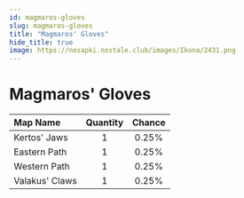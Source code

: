 ```yaml
---
id: magmaros-gloves
slug: magmaros-gloves
title: "Magmaros' Gloves"
hide_title: true
image: https://nosapki.nostale.club/images/Ikona/2431.png
---
```



# <ItemIcon iconId="2431" height="32"/> Magmaros' Gloves
|Map Name|Quantity|Chance|
|:--|:-:|:-:|
|Kertos' Jaws|1|0.25%|
|Eastern Path|1|0.25%|
|Western Path|1|0.25%|
|Valakus' Claws|1|0.25%|

